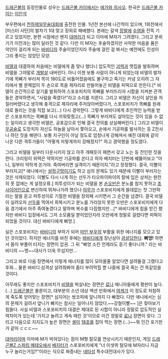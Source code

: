 [[드래곤볼]]의 등장인물로 성우는 [[드래곤볼 카이]]에서는 [[에가와 히사오]]. 한국은 [[드래곤볼 카이]]는 [[이인석]]

부우편에서 [[천하제일무술대회]]에 출전한 인물. 1년전 본선에 나간적이 있으며, 1회전에서 [미스터 사탄]의 발차기 1대 맞고 장외로 패배했다. 본래는 갈색 [[장발]]에 [[수염]]을 잔뜩 기르고 있었지만, 본편 시점에선 왠지 [[대머리]]가 되고 이마에 M자가 그려졌다. 그리고 분위기가 이전과는 많이 달라진 것 같다. 다만 이 M자는 후술하겠지만 사악한 마음을 품은 악인이 걸리게 되는 [[바비디]]의 주술이었던지라 주술에 걸린 걸 봐서는 예전에도 인성이 그리 좋지는 않았던 모양.

[[비델]]과 대결하여 처음에는 비델에게 좀 맞나 했더니 압도적인 [[괴력]]과 맷집을 발휘하며 비델을 그야말로 [[개발살]] 내버린다. 아니 이젠 보통 사람이 아니게 되었는데 비델의 발차기에 목뼈가 부러져 목이 180도로 비틀어졌음에도 불구하고 죽기는 커녕 오히려 그 자리에서 별 문제없이 두 손으로 목을 제자리로 만들어놓곤 비델을 피떡으로 만든다.[* 비델이 순간적으로 살기를 발휘하여 스포포피치의 목뼈를 부러뜨리자 시합을 지켜본 관객들은 경악하면서, "사람을 죽였다!"라고 소리를 지른다. 그리고 비델은 자신이 살인을 저질러버렸다고 생각해 충격으로 제자리에 주저앉아버렸다가, 스포포비치가 목뼈를 원래대로 돌리는 것을 직접 보고(...) 다시 경악한다. 그렇게 바비디에게 초인적인 능력을 받은 스포포피치는 목뼈를 다시 끼워맞췄고(...) 목뼈가 부러져도 살아있는 것이 있을 수 없는 일이라고 생각한 비델은, 공포감으로 인해 결국 전의를 상실해버린다.]  그리고 비델이 [[무공술]]로 도망치자 자신도 하늘을 날아서 쫓아오고, 손에서 기공파를 발사하는 등 Z전사나 하던 짓을 해댄다. 보통 지구인이 아닐 정도로 엄청나게 강해져서 예전 대회에 같이 나온 다른 격투가들이 "어떻게 저렇게까지 강해졌지?" 하고 경악했을 정도였다.

그리고 비델을 일부러 다운시키지 않고 아주 개패듯이 패면서 갖고 노는 등 잔인한 짓을 한다. 크리링이 위력은 약하지만 기공파를 쏜다고 하자 베지터는 단번에 꿰뚫어보고 "아니, 일부러 약하게 쏜거야. 죽여버리면 실격이기 때문이지."라고 정정했다. 결국, 이빨이 부러지고[* 애니에서는 [[설정구멍]]이기도 하고 심의 문제도 있기 때문에 이빨이 부러지는 것은 삭제되었다. 이빨도 다시 나게 하는 선두가 타오파이파이의 칼에 입은 상처는 완전히 못 없애는 게 설정오류.] 피투성이가 되는 비델을 본 [[손오반]]은 분노를 참지 못하고 [[초사이어인]]으로 변신하여 뛰쳐나가려 했으나 [[야무]]가 스포포비치에게 쓸데없는 짓 그만하라는 말을 듣고 피투성이로 기절한 비델을 장외패 시키면서 그 순간을 넘겼다. 결국 비델이 실려오자 [[선두]]를 먹여서 회복시키고 분노를 가라앉지 못한 오반은 스포포비치에게 다음 경기에서 아주 죽여놓겠다고 말하며 복수를 다짐했지만...[* 바비디에게 힘을 받긴 했지만 바비디 입장에서도 그저 소모품일 뿐이었던지라 오반에게 정말로 걸렸다면 피떡이 되었을 것이다. 대신 바비디에게 뻐엉.]

실은 스포포비치는 [[바비디]]의 부하가 되어 [[마인 부우]]의 부활을 위한 에너지를 모으고 있던 것이었다. 하지만 에너지를 바친 후에는 [[바비디]]에게 장난삼아 [[끔살]]당한다. '''뻐엉!''' 하면서 몸이 부풀어 터지는 장면이 압권. 그 뒤 "뻐엉 소린 언제라도 듣기 좋다니까." 라는 바비디의 ~~명~~대사가 더욱 무섭지만...

그리고 바로 다음 장면에서 이렇게 에너지를 많이 모아올줄 알았다면 살려둘걸 그랬다고 후회... 물론 바비디 성격상 살려줘봐야 좀더 부려먹힐 뿐 나중에 결국 죽는 건 똑같았을 것이다.

아무래도 좋지만 스포포비치가 [[비델]]을 박살내는 장면은 [[료나]] 매니아들에게 평판이 높다.(…) [[드래곤볼]]은 물론이고, 대부분의 소년 대상 액션 만화에서 [[여캐]]가 이 정도로 처참하게 죽도록 얻어맞는 장면[* 심지어는 쌍코피에 앞니까지 다 빠졌다. 다만  애니에서는 심의 문제가 걸려서 앞니가 빠지는 참사는 일어나지 않았다.~~강철이빨~~ ]은 찾아보기 힘들다. 사실 비델과 스포포비치의 대결은 제대로 된 시합이 아니라 정말로 압도적인 실력차이가 있는데 '가지고 놀려고 계속 때린 것'이므로 이건 정말로 [[료나]] 장면이 맞다.
그리고 다음으로 지지도가 높은 장면은 [[셀]]이 [[18호]]를 잡아 먹는 장면.(…)~~뭐 인간 포기한 거 같아 ㄷㄷㄷ~~

[[대머리]]이며 이마에 M가 박혀있다는 점이 M형 탈모를 연상시키기 때문인지, 게임 [[드래곤볼Z 스파킹 메테오]]에서 [[베지터]]가 스포포비치에게 "너 이샛퀴 탈모에 M자라니 지금 누구 놀리는거임?"이라는 식으로 짜증내는 [[네타]]성 특수대전대사가 있다.
